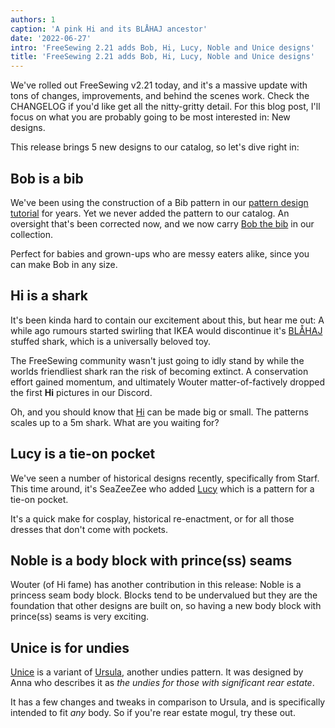 ```yaml
---
authors: 1
caption: 'A pink Hi and its BLÅHAJ ancestor'
date: '2022-06-27'
intro: 'FreeSewing 2.21 adds Bob, Hi, Lucy, Noble and Unice designs'
title: 'FreeSewing 2.21 adds Bob, Hi, Lucy, Noble and Unice designs'
---
```


We've rolled out FreeSewing v2.21 today, and it's a massive update with tons of
changes, improvements, and behind the scenes work. Check the CHANGELOG if
you'd like get all the nitty-gritty detail. For this blog post, I'll focus on
what you are probably going to be most interested in: New designs.

<!-- truncate -->

This release brings 5 new designs to our catalog, so let's dive right in:

## Bob is a bib

We've been using the construction of a Bib pattern in our [pattern design
tutorial](https://freesewing.dev/tutorials/pattern-design) for years. Yet we
never added the pattern to our catalog. An oversight that's been corrected now,
and we now carry [Bob the bib](/designs/bob) in our collection.

Perfect for babies and grown-ups who are messy eaters alike, since you can make
Bob in any size.

## Hi is a shark

It's been kinda hard to contain our excitement about this, but hear me out: A
while ago rumours started swirling that IKEA would discontinue it's
[BLÅHAJ](https://www.ikea.com/us/en/p/blahaj-soft-toy-shark-90373590/) stuffed
shark, which is a universally beloved toy.

The FreeSewing community wasn't just going to idly stand by while the worlds
friendliest shark ran the risk of becoming extinct. A conservation effort
gained momentum, and ultimately Wouter matter-of-factively dropped the first
**Hi** pictures in our Discord.

Oh, and you should know that [Hi](/designs/hi) can be made big or small. The
patterns scales up to a 5m shark. What are you waiting for?

## Lucy is a tie-on pocket

We've seen a number of historical designs recently, specifically from Starf.
This time around, it's SeaZeeZee who added [Lucy](/designs/lucy) which is a
pattern for a tie-on pocket.

It's a quick make for cosplay, historical re-enactment, or for all those
dresses that don't come with pockets.

## Noble is a body block with prince(ss) seams

Wouter (of Hi fame) has another contribution in this release: Noble is a
princess seam body block. Blocks tend to be undervalued but they are the
foundation that other designs are built on, so having a new body block with
prince(ss) seams is very exciting.

## Unice is for undies

[Unice](/designs/unice) is a variant of [Ursula](/desgns/ursula), another
undies pattern. It was designed by Anna who describes it as _the undies for
those with significant rear estate_.

It has a few changes and tweaks in comparison to Ursula, and is specifically
intended to fit _any_ body. So if you're rear estate mogul, try these out.
